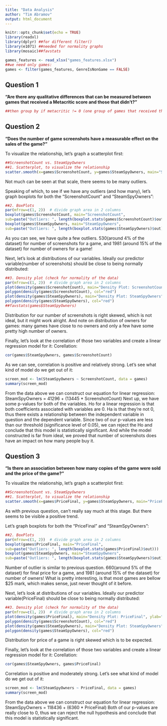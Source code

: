 ```yaml
---
title: "Data Analysis"
author: "Tim Abramov"
output: html_document
---
```


```r
knitr::opts_chunk$set(echo = TRUE)
library(readxl)
library(dplyr) ##for different filter()
library(e1071) ##needed for normality graphs
library(mosaic)##favstats

games_features <- read_xlsx("games_features.xlsx")
##we need only games:
games <- filter(games_features, GenreIsNonGame == FALSE)
```

## Question 1
__"Are there any qualitative differences that can be measured between games that received a Metacritic score and those that didn't?"__
```r
##then group by if metacritic != 0 (one group of games that received the score, and one that didn't)

```


## Question 2
__"Does the number of game screenshots have a measurable effect on the sales of the game?"__

To visualize the relationship, let's graph a scatterplot first:
```r
##ScreenshotCount vs. SteamSpyOwners
##1. Scatterplot, to visualize the relationship
scatter.smooth(x=games$ScreenshotCount, y=games$SteamSpyOwners, main="ScreenshotCount ~ SteamSpyOwners")
```

Not much can be seen at that scale, there seems to be many outliers. 

Speaking of which, to see if we have any outliers (and how many), let's graph boxplots for both the "ScreenshotCount" and "SteamSpyOwners":
```r
##2. BoxPlots
par(mfrow=c(1, 2))  # divide graph area in 2 columns
boxplot(games$ScreenshotCount, main="ScreenshotCount",
sub=paste("Outliers: ", length(boxplot.stats(games$ScreenshotCount)$out)))  # box plot for ScreenshotCount
boxplot(games$SteamSpyOwners, main="SteamSpyOwners",
sub=paste("Outliers: ", length(boxplot.stats(games$SteamSpyOwners)$out)))  # box plot for SteamSpyOwners
```

As you can see, we have quite a few outliers. 530(around 4% of the dataset) for number of screenshots for a game, and 1981 (around 15% of the dataset) for number of owners for a game!


Next, let's look at distributions of our variables. Ideally our predictor variable(number of screenshots) should be close to being normally distributed: 

```r
##3. Density plot (check for normality of the data)
par(mfrow=c(1, 2))  # divide graph area in 2 columns
plot(density(games$ScreenshotCount), main="Density Plot: ScreenshotCount", ylab="Frequency", sub=paste("Skewness:", round(e1071::skewness(games$ScreenshotCount), 2)))  # density plot for ScreenshotCount
polygon(density(games$ScreenshotCount), col="red")
plot(density(games$SteamSpyOwners), main="Density Plot: SteamSpyOwners", ylab="Frequency", sub=paste("Skewness:", round(e1071::skewness(games$SteamSpyOwners), 2)))  # density plot for 'dist'
polygon(density(games$SteamSpyOwners), col="red")
##favstats(games$SteamSpyOwners)
```

Distribution for our number of screenshots is right skewed, which is not ideal, but it might work alright.
And note on distribution of owners for games: many games have close to no owners and only a few have some pretty high number of owners.

Finally, let's look at the correlation of those two variables and create a linear regression model for it:
Corellation:
```r
cor(games$SteamSpyOwners, games$ScreenshotCount)
```

As we can see, correlation is positive and relatively strong.
Let's see what kind of model do we get out of it:

```r
screen_mod <- lm(SteamSpyOwners ~ ScreenshotCount, data = games)
summary(screen_mod)
```

From the data above we can construct our equation for linear regression:
SteamSpyOwners = 41296 + (13445 * ScreenshotCount)
Next up, we have some p-values for both of the variables. Ho for a linear regression is that both coefficients associated with variables are 0. Ha is that they're not 0, thus there exists a relationship between the independent variable in question and the dependent variable.
Since two of our p-values are less than our threshold (significance level of 0.05), we can reject the Ho and conclude that this model is statistically significant. 
And while the model constructed is far from ideal, we proved that number of screenshots does have an impact on how many people buy it.

## Question 3
__"Is there an association between how many copies of the game were sold and the price of the game?"__

To visualize the relationship, let's graph a scatterplot first:

```r
##ScreenshotCount vs. SteamSpyOwners
##1. Scatterplot, to visualize the relationship
scatter.smooth(x=games$PriceFinal, y=games$SteamSpyOwners, main="PriceFinal ~ SteamSpyOwners")
```

As with previous question, can't really say much at this stage. But there seems to be visible a positive trend.

Let's graph boxplots for both the "PriceFinal" and "SteamSpyOwners":
```r
##2. BoxPlots
par(mfrow=c(1, 2))  # divide graph area in 2 columns
boxplot(games$PriceFinal, main="PriceFinal",
sub=paste("Outliers: ", length(boxplot.stats(games$PriceFinal)$out)))  # box plot for ScreenshotCount
boxplot(games$SteamSpyOwners, main="SteamSpyOwners",
sub=paste("Outliers: ", length(boxplot.stats(games$SteamSpyOwners)$out)))  # box plot for SteamSpyOwners
```

Number of outlier is similar to previous question. 660(around 5% of the dataset) for final price for a game, and 1981 (around 15% of the dataset) for number of owners! What is pretty interesting, is that most games are bellow $25 mark, which makes sense, just never thought of it before.


Next, let's look at distributions of our variables. Ideally our predictor variable(PriceFinal) should be close to being normally distributed: 

```r
##3. Density plot (check for normality of the data)
par(mfrow=c(1, 2))  # divide graph area in 2 columns
plot(density(games$PriceFinal), main="Density Plot: PriceFinal", ylab="Frequency", sub=paste("Skewness:", round(e1071::skewness(games$PriceFinal), 2)))  # density plot for PriceFinal
polygon(density(games$ScreenshotCount), col="red")
plot(density(games$SteamSpyOwners), main="Density Plot: SteamSpyOwners", ylab="Frequency", sub=paste("Skewness:", round(e1071::skewness(games$SteamSpyOwners), 2)))  # density plot for 'dist'
polygon(density(games$SteamSpyOwners), col="red")
```

Distribution for price of a game is right skewed which is to be expected.

Finally, let's look at the correlation of those two variables and create a linear regression model for it:
Corellation:
```r
cor(games$SteamSpyOwners, games$PriceFinal)
```

Correlation is positive and moderately strong.
Let's see what kind of model do we get out of it:

```r
screen_mod <- lm(SteamSpyOwners ~ PriceFinal, data = games)
summary(screen_mod)
```

From the data above we can construct our equation for linear regression:
SteamSpyOwners = 118436 + (6360 * PriceFinal)
Both of our p-values are really close to 0, thus we can reject the null hypothesis and conclude that this model is statistically significant. 


